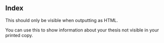 ::: {.ignore-div}
# Index {.unnumbered}
This should only be visible when outputting as HTML.

You can use this to show information about your thesis not visible in your printed copy. 
:::
